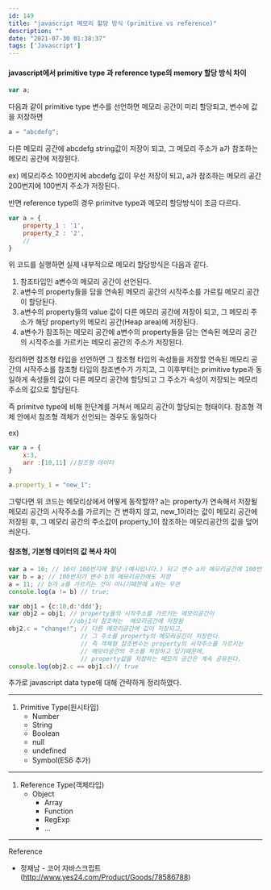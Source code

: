 ```yaml
---
id: 149
title: "javascript 메모리 할당 방식 (primitive vs reference)"
description: ""
date: "2021-07-30 01:38:37"
tags: ['Javascript']
---
```

####  javascript에서  primitive type 과 reference type의 memory 할당 방식 차이 

```javascript
var a;
```
다음과 같이 primitive type 변수를 선언하면 메모리 공간이 미리 할당되고, 변수에 값을 저장하면  

```javascript
a = "abcdefg";
```
다른 메모리 공간에 abcdefg string값이 저장이 되고, 그 메모리 주소가  a가 참조하는 메모리 공간에 저장된다. 

ex) 메모리주소 100번지에 abcdefg 값이 우선 저장이 되고, a가 참조하는 메모리 공간 200번지에 100번지 주소가 저장된다. 

반면 reference type의 경우 primitve type과 메모리 할당방식이 조금 다르다.

```javascript
var a = {
    property_1 : '1',
    property_2 : '2',
    // 
}
```
위 코드를 실행하면 실제 내부적으로 메모리 할당방식은 다음과 같다.
1. 참조타입인 a변수의 메모리 공간이 선언된다. 
2. a변수의 property들을 담을 연속된 메모리 공간의 시작주소를 가르킬 메모리 공간이 할당된다.
3. a변수의 property들의 value 값이 다른 메모리 공간에 저장이 되고, 그 메모리 주소가 해당 property의 메모리 공간(Heap area)에 저장된다.
4. a변수가 참조하는 메모리 공간에 a변수의 property들을 담는 연속된 메모리 공간의 시작주소를 가르키는 메모리 공간의 주소가 저장된다.

정리하면 참조형 타입을 선언하면 그 참조형 타입의 속성들을 저장할 연속된 메모리 공간의 시작주소를  참조형 타입의 참조변수가 가지고, 그 이후부터는 primitive type과 동일하게 속성들의 값이 다른 메모리 공간에 할당되고 그 주소가 속성이 저장되는 메모리 주소의 값으로 할당된다. 

즉 primitve type에 비해 한단계를 거쳐서 메모리 공간이 할당되는 형태이다. 참조형 객체 안에서 참조형 객체가 선언되는 경우도 동일하다 

ex) 
```javascript
var a = {
    x:3,
    arr :[10,11] //참조형 데이터 
}
```

```javascript
a.property_1 = "new_1";
```
그렇다면 위 코드는 메모리상에서 어떻게 동작할까?
a는 property가 연속해서 저장될 메모리 공간의 시작주소를 가르키는 건 변하지 않고, 
new_1이라는 값이 메모리 공간에 저장된 후, 그 메모리 공간의 주소값이 property_1이 참조하는 메모리공간의 값을 덮어씌운다. 

#### 참조형, 기본형 데이터의 값 복사 차이 

```javascript
var a = 10; // 10이 100번지에 할당 (예시입니다.) 되고 변수 a의 메모리공간에 100번지 저장 
var b = a; // 100번지가 변수 b의 메모리공간에도 저장
a = 11; // b가 a를 가르키는 것이 아니기떄문에 a와는 무관 
console.log(a != b) // true;
```

```javascript
var obj1 = {c:10,d:'ddd'};
var obj2 = obj1; // property들의 시작주소를 가르키는 메모리공간이 
                 //obj1이 참조하는  메모리공간에 저장됨 
obj2.c = "change!"; // 다른 메모리공간에 값이 저장되고, 
                    // 그 주소를 property의 메모리공간이 저장한다. 
                    // 즉 객체형 참조변수는 property의 시작주소를 가르키는 
                    // 메모리공간의 주소를 저장하고 있기때문에, 
                    // property값을 저장하는 메모리 공간은 계속 공유된다.  
console.log(obj2.c == obj1.c)// true
```

추가로 javascript data type에 대해 간략하게 정리하였다. 

<hr>

1. Primitive Type(원시타입)
   - Number
   - String
   - Boolean
   - null
   - undefined
   - Symbol(ES6 추가)
  
<hr> 

1. Reference Type(객체타입)
   - Object
     - Array
     - Function
     - RegExp
     - ...

<hr>

Reference 
  - 정재남 - 코어 자바스크립트 (http://www.yes24.com/Product/Goods/78586788)